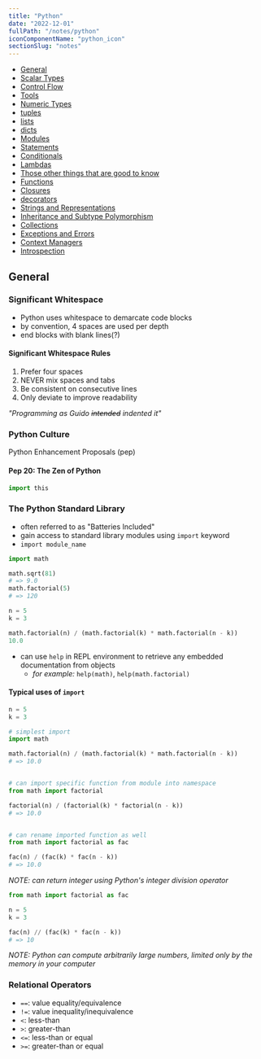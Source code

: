 ```yaml
---
title: "Python"
date: "2022-12-01"
fullPath: "/notes/python"
iconComponentName: "python_icon"
sectionSlug: "notes"
---
```



- [General](#general)
- [Scalar Types](/notes/python/scalar-types)
- [Control Flow](/notes/python/control-flow)
- [Tools](/notes/python/tools)
- [Numeric Types](/notes/python/numeric-types)
- [tuples](/notes/python/tuples)
- [lists](/notes/python/lists)
- [dicts](/notes/python/dicts)
- [Modules](/notes/python/modules)
- [Statements](/notes/python/statements)
- [Conditionals](/notes/python/conditionals)
- [Lambdas](/notes/python/lambdas)
- [Those other things that are good to know](/notes/python/those-other-things-that-are-good-to-know)
- [Functions](/notes/python/functions)
- [Closures](/notes/python/closures)
- [decorators](/notes/python/decorators)
- [Strings and Representations](/notes/python/strings-and-representations)
- [Inheritance and Subtype Polymorphism](/notes/python/inheritance-and-subtype-polymorphism)
- [Collections](/notes/python/collections)
- [Exceptions and Errors](/notes/python/exceptions-and-error-handling)
- [Context Managers](/notes/python/context-managers)
- [Introspection](/notes/python/introspection)

## General

### Significant Whitespace

- Python uses whitespace to demarcate code blocks
- by convention, 4 spaces are used per depth
- end blocks with blank lines(?)

#### Significant Whitespace Rules

1. Prefer four spaces
2. NEVER mix spaces and tabs
3. Be consistent on consecutive lines
4. Only deviate to improve readability


_"Programming as Guido ~~intended~~ indented it"_

### Python Culture

<ExternalLinkWrapper href="https://peps.python.org/">
    Python Enhancement Proposals (pep)
</ExternalLinkWrapper>

#### Pep 20: The Zen of Python

```python
import this
```
### The Python Standard Library

- often referred to as "Batteries Included"
- gain access to standard library modules using `import` keyword
- `import module_name`

```python
import math

math.sqrt(81)
# => 9.0
math.factorial(5)
# => 120

n = 5
k = 3

math.factorial(n) / (math.factorial(k) * math.factorial(n - k))
10.0
```

- can use `help` in REPL environment to retrieve any embedded documentation from objects
    - _for example:_ `help(math)`, `help(math.factorial)`

#### Typical uses of `import`

```python
n = 5
k = 3

# simplest import
import math

math.factorial(n) / (math.factorial(k) * math.factorial(n - k))
# => 10.0


# can import specific function from module into namespace
from math import factorial

factorial(n) / (factorial(k) * factorial(n - k))
# => 10.0


# can rename imported function as well
from math import factorial as fac

fac(n) / (fac(k) * fac(n - k))
# => 10.0
```
_NOTE: can return integer using Python's integer division operator_

```py
from math import factorial as fac

n = 5
k = 3

fac(n) // (fac(k) * fac(n - k))
# => 10
```
_NOTE: Python can compute arbitrarily large numbers, limited only by the memory in your computer_

### Relational Operators

- `==`: value equality/equivalence
- `!=`: value inequality/inequivalence
- `<`: less-than
- `>`: greater-than
- `<=`: less-than or equal
- `>=`: greater-than or equal

